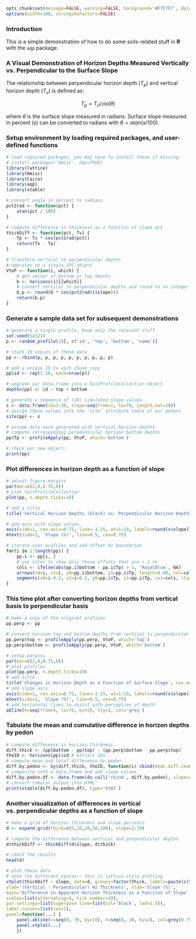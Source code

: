 ```{r setup, echo=FALSE, results='hide'}
opts_chunk$set(message=FALSE, warning=FALSE, background='#F7F7F7', dpi=100, fig.align='center', dev='png', tidy=FALSE)
options(width=100, stringsAsFactors=FALSE)
```

### Introduction
This is a simple demonstration of how to do some soils-related stuff in **R** with the `aqp` package.


### A Visual Demonstration of Horizon Depths Measured Vertically vs. Perpendicular to the Surface Slope

The relationship between perpendicular horizon depth ($T_{p}$) and vertical horizon depth ($T_{v}$) is defined as: 

$$T_{p} = T_{v} cos(\theta)$$

where $\theta$ is the surface slope measured in radians. Surface slope measured in percent ($s$) can be converted to radians with $\theta = atan(s / 100)$.

### Setup environment by loading required packages, and user-defined functions
```{r setup-env}
# load required packages, you may have to install these if missing:
# install.packages('Hmisc', dep=TRUE)
library(lattice)
library(Hmisc)
library(Cairo)
library(aqp)
library(xtable)

# convert angle in percent to radians
pct2rad <- function(pct) {
	atan(pct / 100)
}

# compute difference in thickness as a function of slope pct
thickDiff <- function(pct, Tv) {
	Tp <- Tv * cos(pct2rad(pct))
	return(Tv - Tp)
}

# transform vertical to perpendicular depths
# operates on a single SPC object
VtoP <- function(i, which) {
	# get vector of bottom or top depths
	b <- horizons(i)[[which]]
	# convert vertical to perpendicular depths and round to an integer
	b.p <- round(b * cos(pct2rad(i$slope)))
	return(b.p)
}
```





### Generate a sample data set for subsequent demonstrations
```{r generate-pedons}
# generate a single profile, keep only the relevant stuff
set.seed(54321)
p <- random_profile(1)[, c('id', 'top', 'bottom', 'name')]

# stack 10 copies of these data
pp <- rbind(p, p, p, p, p, p, p, p, p, p)

# add a unique ID to each chunk copy
pp$id <- rep(1:10, each=nrow(p))

# upgrade our data.frame into a SoilProfileCollection object
depths(pp) <- id ~ top + bottom

# generate a sequence of (10) simulated slope values
s <- data.frame(id=1:10, slope=seq(from=1, to=70, length.out=10))
# assign these values into the 'site' attribute table of our pedons
site(pp) <- s

# assume data were generated with vertical horizon depths
# compute corresponding perpendicular horizon bottom depths
pp$Tp <- profileApply(pp, VtoP, which='bottom')

# check our new object:
print(pp)
```

### Plot differences in horizon depth as a function of slope
```{r plot-pedons-with-arrows, fig.width=8, fig.height=4, out.width='100%'}
# adjust figure margins
par(mar=c(2,0,0.75,0))
# plot SoilProfileCollection
plot(pp, n.depth.ticks=10)

# add a title
title('Vertical Horizon Depths (black) vs. Perpendicular Horizon Depths (blue)', cex.main=0.75)

# add axis with slope values
axis(side=1, cex.axis=0.75, line=-1.25, at=1:10, labels=round(s$slope))
mtext(side=1, 'Slope (%)', line=0.5, cex=0.75)

# iterate over profiles and add offset hz boundaries
for(i in 1:length(pp)) {
	pp.i <- pp[i, ]
	# use color to show only those offsets that are > 1 cm
	cols <- ifelse(abs(pp.i$bottom - pp.i$Tp) > 1, 'RoyalBlue', NA)
	arrows(x0=i, x1=i, y0=pp.i$bottom, y1=pp.i$Tp, length=0.08, col=cols)
	segments(x0=i-0.2, x1=i+0.2, y0=pp.i$Tp, y1=pp.i$Tp, col=cols, lty=2)
}
```

### This time plot after converting horizon depths from vertical basis to perpendicular basis
```{r change-depths, fig.width=8, fig.height=4, out.width='100%'}
# make a copy of the original profiles
pp.perp <- pp

# convert horizon top and bottom depths from vertical to perpendicular basis
pp.perp$top <- profileApply(pp.perp, VtoP, which='top')
pp.perp$bottom <- profileApply(pp.perp, VtoP, which='bottom')

# setup margins
par(mar=c(2,0,0.75,0))
# plot profiles
plot(pp.perp, n.depth.ticks=10)
# add title
title('Changes in Horizon Depth as a Function of Surface Slope', cex.main=0.75)
# add slope axis
axis(side=1, cex.axis=0.75, line=-1.25, at=1:10, labels=round(s$slope))
mtext(side=1, 'Slope (%)', line=0.5, cex=0.75)
# add horizontal lines to assist with perception of depth
abline(h=seq(from=5, to=75, by=5), lty=3, col='grey')
```

### Tabulate the mean and cumulative difference in horizon depths by pedon
```{r make-depth-diff-table, results='asis'}
# compute difference in horizon thickness
diff.thick <- (pp$bottom - pp$top) - (pp.perp$bottom - pp.perp$top)
theID <- horizons(pp)$id # extract IDs
# compute mean and total difference by pedon
diff.by.pedon <- by(diff.thick, theID, function(i) cbind(mean.diff.cm=mean(i), total.diff.cm=sum(i)))
# composite into a data.frame and add slope values
diff.by.pedon.df <- data.frame(do.call('rbind', diff.by.pedon), slope=round(s$slope))
# convert tabular output into HTML
print(xtable(diff.by.pedon.df), type='html')
```

### Another visualization of differences in vertical vs. perpendicular depths as a function of slope
```{r diff-vs-slope-figure-setup}
# make a grid of horizon thickness and slope percents
d <- expand.grid(thick=c(5,10,20,50,100), slope=1:70)

# compute the difference between vertical and perpendicular depths
d$thickDiff <- thickDiff(d$slope, d$thick)

# check the results
head(d)
```

```{r plot-diff-by-slope, fig.width=10, fig.height=5, out.width='100%'}
# plot these data
# note the different syntax-- this is lattice-style plotting
xYplot(thickDiff ~ slope, data=d, groups=factor(thick, labels=paste(c(5,10,20,50,100), 'cm depth')), type='l',
ylab='(Vertical - Perpendicular) Hz Thickness', xlab='Slope (%)', 
main='Difference in Apparent Horizon Thickness as a Function of Slope', 
scales=list(alternating=3, tick.number=10), 
par.settings=list(superpose.line=list(col='black', lwd=1.5)), 
label.curves=list(cex=1), 
panel=function(...) {
	panel.abline(v=seq(0, 70, by=10), h=seq(0, 20, by=2), col=grey(0.75), lty=3)
	panel.xYplot(...)
	})
```
